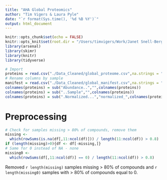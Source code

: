 ```yaml
---
title: "AHA Global Proteomics"
author: "Tim Vigers & Laura Pyle"
date: "`r format(Sys.time(), '%d %B %Y')`"
output: html_document
---
```


```r
knitr::opts_chunk$set(echo = FALSE)
knitr::opts_knit$set(root.dir = "/Users/timvigers/Work/Janet Snell-Bergeon/AHA collaborative grant/Proteomics")
library(arsenal)
library(skimr)
library(knitr)
library(tidyverse)
```

```r
# Import
proteins = read.csv("./Data_Cleaned/global_proteome.csv",na.strings = "")
# Rename columns by sample
manifest = read.csv("./Data_Cleaned/global_manifest.csv",na.strings = "")
colnames(proteins) = sub("Abundance..","",colnames(proteins))
colnames(proteins) = sub("..Sample","",colnames(proteins))
colnames(proteins) = sub(".Normalized...","normalized_",colnames(proteins))
```

# Preprocessing

```r
# Check for samples missing > 80% of compounds, remove them
missing <- 
  which(rowSums(is.na(df[,11:ncol(df)])) / length(11:ncol(df)) > 0.8)
if (length(missing)>0){df <- df[-missing,]}
# Same for 0 instead of NA - none
missing0 <- 
  which(rowSums(df[,11:ncol(df)] == 0) / length(11:ncol(df)) > 0.8)
```

Removed `r length(missing)` samples missing > 80% of compounds and `r length(missing0)` samples with > 80% of compounds equal to 0. 
